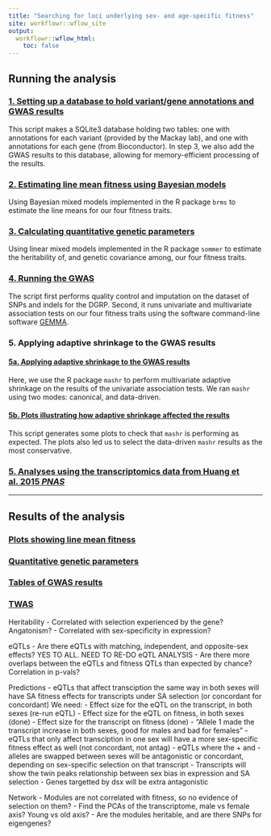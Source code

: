 ```yaml
---
title: "Searching for loci underlying sex- and age-specific fitness"
site: workflowr::wflow_site
output:
  workflowr::wflow_html:
    toc: false
---
```


## Running the analysis

### [1. Setting up a database to hold variant/gene annotations and GWAS results](get_predicted_line_means.html)

This script makes a SQLite3 database holding two tables: one with annotations for each variant (provided by the Mackay lab), and one with annotations for each gene (from Bioconductor). In step 3, we also add the GWAS results to this database, allowing for memory-efficient processing of the results.


### [2. Estimating line mean fitness using Bayesian models](get_predicted_line_means.html)

Using Bayesian mixed models implemented in the R package `brms` to estimate the line means for our four fitness traits.

### [3. Calculating quantitative genetic parameters](XXX.html)

Using linear mixed models implemented in the R package `sommer` to estimate the heritability of, and genetic covariance among, our four fitness traits. 


### [4. Running the GWAS](perfom_gwas.html)

The script first performs quality control and imputation on the dataset of SNPs and indels for the DGRP. Second, it runs univariate and multivariate association tests on our four fitness traits using the software command-line software [GEMMA](http://www.xzlab.org/software/GEMMAmanual.pdf).


### 5. Applying adaptive shrinkage to the GWAS results

#### [5a. Applying adaptive shrinkage to the GWAS results](gwas_adaptive_shrinkage.html)

Here, we use the R package `mashr` to perform multivariate adaptive shrinkage on the results of the univariate association tests. We ran `mashr` using two modes: canonical, and data-driven.

#### [5b. Plots illustrating how adaptive shrinkage affected the results](checking_mashr_results.html)

This script generates some plots to check that `mashr` is performing as expected. The plots also led us to select the data-driven `mashr` results as the most conservative.


### [5. Analyses using the transcriptomics data from Huang et al. 2015 _PNAS_](TWAS.html)

________________


## Results of the analysis

### [Plots showing line mean fitness](plot_line_means.html)

### [Quantitative genetic parameters](XXXX.html)

### [Tables of GWAS results](GWAS_tables.html)

### [TWAS](XXXX.html)



Heritability
 - Correlated with selection experienced by the gene? Angatonism?
 - Correlated with sex-specificity in expression?

eQTLs
 - Are there eQTLs with matching, independent, and opposite-sex effects? YES TO ALL. NEED TO RE-DO eQTL ANALYSIS 
 - Are there more overlaps between the eQTLs and fitness QTLs than expected by chance? Correlation in p-vals?


Predictions
 - eQTLs that affect transciption the same way in both sexes will have SA fitness effects for transcripts under SA selection (or concordant for concordant) We need:
   - Effect size for the eQTL on the transcript, in both sexes (re-run eQTL)
   - Effect size for the eQTL on fitness, in both sexes (done)
   - Effect size for the transcript on fitness (done)
   - "Allele 1 made the transcript increase in both sexes, good for males and bad for females"
 - eQTLs that only affect transciption in one sex will have a more sex-specific fitness effect as well (not concordant, not antag)
 - eQTLs where the + and - alleles are swapped between sexes will be antagonistic or concordant, depending on sex-specific selection on that transcript
 - Transcripts will show the twin peaks relationship between sex bias in expression and SA selection
 - Genes targetted by dsx will be extra antagonistic


Network
  - Modules are not correlated with fitness, so no evidence of selection on them?
  - Find the PCAs of the transcriptome, male vs female axis? Young vs old axis?
  - Are the modules heritable, and are there SNPs for eigengenes?
